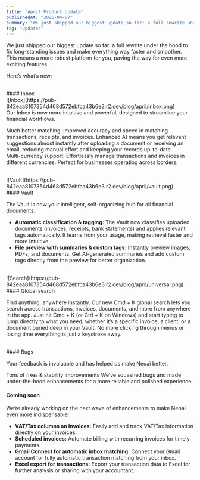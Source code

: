 ```yaml
---
title: "April Product Update"
publishedAt: "2025-04-07"
summary: "We just shipped our biggest update so far: a full rewrite under the hood to fix long-standing issues and make everything way faster and smoother."
tag: "Updates"
---
```


We just shipped our biggest update so far: a full rewrite under the hood to fix long-standing issues and make everything way faster and smoother. This means a more robust platform for you, paving the way for even more exciting features.

Here’s what’s new:

<br />
#### Inbox
<br />
![Inbox](https://pub-842eaa8107354d468d572ebfca43b6e3.r2.dev/blog/april/inbox.png)
<br />
Our Inbox is now more intuitive and powerful, designed to streamline your financial workflows.

Much better matching: Improved accuracy and speed in matching transactions, receipts, and invoices. Enhanced AI means you get relevant suggestions almost instantly after uploading a document or receiving an email, reducing manual effort and keeping your records up-to-date.
<br />
Multi-currency support: Effortlessly manage transactions and invoices in different currencies. Perfect for businesses operating across borders.

<br />
![Vault](https://pub-842eaa8107354d468d572ebfca43b6e3.r2.dev/blog/april/vault.png)
<br />
#### Vault

The Vault is now your intelligent, self-organizing hub for all financial documents.

- **Automatic classification & tagging:** The Vault now classifies uploaded documents (invoices, receipts, bank statements) and applies relevant tags automatically. It learns from your usage, making retrieval faster and more intuitive.
- **File preview with summaries & custom tags:** Instantly preview images, PDFs, and documents. Get AI-generated summaries and add custom tags directly from the preview for better organization.

<br />
![Search](https://pub-842eaa8107354d468d572ebfca43b6e3.r2.dev/blog/april/universal.png)
<br />
#### Global search

Find anything, anywhere instantly. Our new Cmd + K global search lets you search across transactions, invoices, documents, and more from anywhere in the app. Just hit Cmd + K (or Ctrl + K on Windows) and start typing to jump directly to what you need, whether it’s a specific invoice, a client, or a document buried deep in your Vault. No more clicking through menus or losing time everything is just a keystroke away.

<br />
#### Bugs

Your feedback is invaluable and has helped us make Neoai better.

Tons of fixes & stability improvements We’ve squashed bugs and made under-the-hood enhancements for a more reliable and polished experience.

#### Coming soon

We’re already working on the next wave of enhancements to make Neoai even more indispensable:

- **VAT/Tax columns on invoices:** Easily add and track VAT/Tax information directly on your invoices.
- **Scheduled invoices:** Automate billing with recurring invoices for timely payments.
- **Gmail Connect for automatic inbox matching:** Connect your Gmail account for fully automatic transaction matching from your inbox.
- **Excel export for transactions:** Export your transaction data to Excel for further analysis or sharing with your accountant.